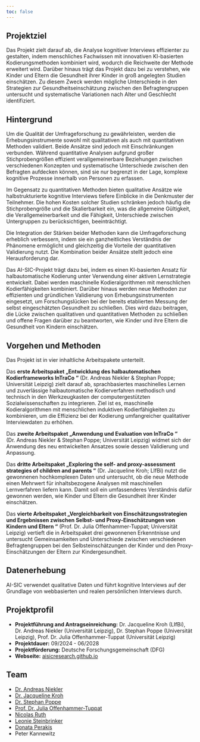 ```yaml
---
toc: false
---
```


## Projektziel

Das Projekt zielt darauf ab, die Analyse kognitiver Interviews effizienter zu gestalten, indem menschliches Fachwissen mit innovativen KI-basierten Kodierungsmethoden kombiniert wird, wodurch die Reichweite der Methode erweitert wird. Darüber hinaus trägt das Projekt dazu bei zu verstehen, wie Kinder und Eltern die Gesundheit ihrer Kinder in groß angelegten Studien einschätzen. Zu diesem Zweck werden mögliche Unterschiede in den Strategien zur Gesundheitseinschätzung zwischen den Befragtengruppen untersucht und systematische Variationen nach Alter und Geschlecht identifiziert.

## Hintergrund

Um die Qualität der Umfrageforschung zu gewährleisten, werden die Erhebungsinstrumente sowohl mit qualitativen als auch mit quantitativen Methoden validiert. Beide Ansätze sind jedoch mit Einschränkungen verbunden. Während quantitative Analysen aufgrund großer Stichprobengrößen effizient verallgemeinerbare Beziehungen zwischen verschiedenen Konzepten und systematische Unterschiede zwischen den Befragten aufdecken können, sind sie nur begrenzt in der Lage, komplexe kognitive Prozesse innerhalb von Personen zu erfassen.

Im Gegensatz zu quantitativen Methoden bieten qualitative Ansätze wie halbstrukturierte kognitive Interviews tiefere Einblicke in die Denkmuster der Teilnehmer. Die hohen Kosten solcher Studien schränken jedoch häufig die Stichprobengröße und die Skalierbarkeit ein, was die allgemeine Gültigkeit, die Verallgemeinerbarkeit und die Fähigkeit, Unterschiede zwischen Untergruppen zu berücksichtigen, beeinträchtigt.

Die Integration der Stärken beider Methoden kann die Umfrageforschung erheblich verbessern, indem sie ein ganzheitliches Verständnis der Phänomene ermöglicht und gleichzeitig die Vorteile der quantitativen Validierung nutzt. Die Kombination beider Ansätze stellt jedoch eine Herausforderung dar.

Das AI-SIC-Projekt trägt dazu bei, indem es einen KI-basierten Ansatz für halbautomatische Kodierung unter Verwendung einer aktiven Lernstrategie entwickelt. Dabei werden maschinelle Kodieralgorithmen mit menschlichen Kodierfähigkeiten kombiniert. Darüber hinaus werden neue Methoden zur effizienten und gründlichen Validierung von Erhebungsinstrumenten eingesetzt, um Forschungslücken bei der bereits etablierten Messung der selbst eingeschätzten Gesundheit zu schließen. Dies wird dazu beitragen, die Lücke zwischen qualitativen und quantitativen Methoden zu schließen und offene Fragen darüber zu beantworten, wie Kinder und ihre Eltern die Gesundheit von Kindern einschätzen.

## Vorgehen und Methoden

Das Projekt ist in vier inhaltliche Arbeitspakete unterteilt.

Das **erste Arbeitspaket „Entwicklung des halbautomatischen Kodierframeworks InTraCo “** (Dr. Andreas Niekler & Stephan Poppe; Universität Leipzig) zielt darauf ab, sprachbasiertes maschinelles Lernen und zuverlässige halbautomatische Kodierverfahren methodisch und technisch in den Werkzeugkasten der computergestützten Sozialwissenschaften zu integrieren. Ziel ist es, maschinelle Kodieralgorithmen mit menschlichen induktiven Kodierfähigkeiten zu kombinieren, um die Effizienz bei der Kodierung umfangreicher qualitativer Interviewdaten zu erhöhen.

Das **zweite Arbeitspaket „Anwendung und Evaluation von InTraCo “** (Dr. Andreas Niekler & Stephan Poppe; Universität Leipzig) widmet sich der Anwendung des neu entwickelten Ansatzes sowie dessen Validierung und Anpassung.

Das **dritte Arbeitspaket „Exploring the self- and proxy-assessment strategies of children and parents “** (Dr. Jacqueline Kroh; LIfBi) nutzt die gewonnenen hochkomplexen Daten und untersucht, ob die neue Methode einen Mehrwert für inhaltsbezogene Analysen mit maschinellen Lernverfahren liefern kann. Damit soll ein umfassenderes Verständnis dafür gewonnen werden, wie Kinder und Eltern die Gesundheit ihrer Kinder einschätzen.

Das **vierte Arbeitspaket „Vergleichbarkeit von Einschätzungsstrategien und Ergebnissen zwischen Selbst- und Proxy-Einschätzungen von Kindern und Eltern “** (Prof. Dr. Julia Offenhammer-Tuppat; Universität Leipzig) vertieft die in Arbeitspaket drei gewonnenen Erkenntnisse und untersucht Gemeinsamkeiten und Unterschiede zwischen verschiedenen Befragtengruppen bei den Selbsteinschätzungen der Kinder und den Proxy-Einschätzungen der Eltern zur Kindergesundheit.

## Datenerhebung

AI-SIC verwendet qualitative Daten und führt kognitive Interviews auf der Grundlage von webbasierten und realen persönlichen Interviews durch.

## Projektprofil

<ul>
<li><strong>Projektführung and Antragseinreichung:</strong> Dr. Jacqueline Kroh (LIfBi), Dr. Andreas Niekler (Universität Leipzig), Dr. Stephan Poppe (Universität Leipzig), Prof. Dr. Julia Offenhammer-Tuppat (Universität Leipzig)</li>
<li><strong>Projektdauer:</strong> 09/2024 - 06/2028</li>
<li><strong>Projektförderung:</strong> Deutsche Forschungsgemeinschaft (DFG)</li>
<li><strong>Webseite:</strong> <a href="https://aisicresearch.github.io/" target="_blank" rel="noopener">aisicresearch.github.io</a></li>
</ul>

## Team

- [Dr. Andreas Niekler](https://www.uni-leipzig.de/personenprofil/mitarbeiter/dr-andreas-niekler)
- [Dr. Jacqueline Kroh](https://www.lifbi.de/de-de/Start/Institut/Personen/Person/account/1373?name=Kroh,Jacqueline)
- [Dr. Stephan Poppe](https://www.uni-leipzig.de/personenprofil/mitarbeiter/dr-stephan-poppe)
- [Prof. Dr. Julia Offenhammer-Tuppat](https://www.uni-leipzig.de/personenprofil/mitarbeiter/juniorprof-dr-julia-offenhammer-tuppat)
- [Nicolas Ruth](https://www.uni-leipzig.de/personenprofil/mitarbeiter/nicolas-ruth)
- [Leonie Steinbrinker](https://www.uni-leipzig.de/personenprofil/mitarbeiter/leonie-steinbrinker)
- [Donata Perakis](https://www.lifbi.de/de-de/Start/Institut/Personen/Person/account/1596)
- Peter Kannewitz
